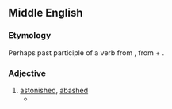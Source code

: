 ==Middle English==

===Etymology===
Perhaps past participle of a verb from {{etyl|fro|enm}} {{term|abaubir||to frighten, disconcert|lang=fro}}, from {{etyl|la|enm}} {{term||ad-|lang=la}} + {{term|balbus||stammering|lang=la}}.
{{attention|enm}}
===Adjective===
{{infl|enm|adjective}}

# [[astonished]], [[abashed]]
#* {{quote-book|title=[[w:The Romaunt of the Rose|The Romaunt of the Rose]]|year={{circa|1440}}|author=Geoffrey Chaucer|passage=I was '''abawed''' for marveyle, / For ever the fayrer that it was, / The more I am bounded in Loves laas.}}